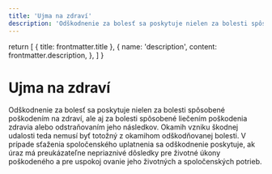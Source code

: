 ```yaml
---
title: 'Ujma na zdraví'
description: 'Odškodnenie za bolesť sa poskytuje nielen za bolesti spôsobené poškodením na zdraví, ale aj za bolesti spôsobené liečením poškodenia zdravia alebo odstraňovaním jeho následkov. Okamih vzniku škodnej udalosti teda nemusí byť totožný z okamihom odškodňovanej bolesti. V prípade sťaženia spoločenského uplatnenia sa odškodnenie poskytuje, ak úraz má preukázateľne nepriaznivé dôsledky pre životné úkony poškodeného a pre uspokoj ovanie jeho životných a spoločenských potrieb.'
---
```


  return [
    { title: frontmatter.title },
    {
      name: 'description',
      content: frontmatter.description,
    },
  ]
}

# Ujma na zdraví

Odškodnenie za bolesť sa poskytuje nielen za bolesti spôsobené poškodením na zdraví, ale aj za bolesti spôsobené liečením poškodenia zdravia alebo odstraňovaním jeho následkov. Okamih vzniku škodnej udalosti teda nemusí byť totožný z okamihom odškodňovanej bolesti. V prípade sťaženia spoločenského uplatnenia sa odškodnenie poskytuje, ak úraz má preukázateľne nepriaznivé dôsledky pre životné úkony poškodeného a pre uspokoj ovanie jeho životných a spoločenských potrieb.
